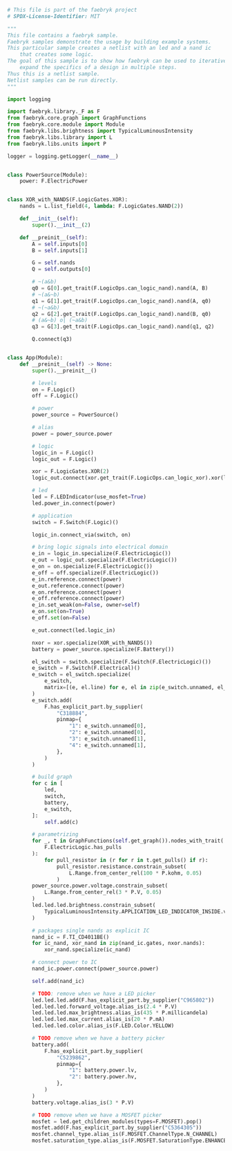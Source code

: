 
```python
# This file is part of the faebryk project
# SPDX-License-Identifier: MIT

"""
This file contains a faebryk sample.
Faebryk samples demonstrate the usage by building example systems.
This particular sample creates a netlist with an led and a nand ic
    that creates some logic.
The goal of this sample is to show how faebryk can be used to iteratively
    expand the specifics of a design in multiple steps.
Thus this is a netlist sample.
Netlist samples can be run directly.
"""

import logging

import faebryk.library._F as F
from faebryk.core.graph import GraphFunctions
from faebryk.core.module import Module
from faebryk.libs.brightness import TypicalLuminousIntensity
from faebryk.libs.library import L
from faebryk.libs.units import P

logger = logging.getLogger(__name__)


class PowerSource(Module):
    power: F.ElectricPower


class XOR_with_NANDS(F.LogicGates.XOR):
    nands = L.list_field(4, lambda: F.LogicGates.NAND(2))

    def __init__(self):
        super().__init__(2)

    def __preinit__(self):
        A = self.inputs[0]
        B = self.inputs[1]

        G = self.nands
        Q = self.outputs[0]

        # ~(a&b)
        q0 = G[0].get_trait(F.LogicOps.can_logic_nand).nand(A, B)
        # ~(a&~b)
        q1 = G[1].get_trait(F.LogicOps.can_logic_nand).nand(A, q0)
        # ~(~a&b)
        q2 = G[2].get_trait(F.LogicOps.can_logic_nand).nand(B, q0)
        # (a&~b) o| (~a&b)
        q3 = G[3].get_trait(F.LogicOps.can_logic_nand).nand(q1, q2)

        Q.connect(q3)


class App(Module):
    def __preinit__(self) -> None:
        super().__preinit__()

        # levels
        on = F.Logic()
        off = F.Logic()

        # power
        power_source = PowerSource()

        # alias
        power = power_source.power

        # logic
        logic_in = F.Logic()
        logic_out = F.Logic()

        xor = F.LogicGates.XOR(2)
        logic_out.connect(xor.get_trait(F.LogicOps.can_logic_xor).xor(logic_in, on))

        # led
        led = F.LEDIndicator(use_mosfet=True)
        led.power_in.connect(power)

        # application
        switch = F.Switch(F.Logic)()

        logic_in.connect_via(switch, on)

        # bring logic signals into electrical domain
        e_in = logic_in.specialize(F.ElectricLogic())
        e_out = logic_out.specialize(F.ElectricLogic())
        e_on = on.specialize(F.ElectricLogic())
        e_off = off.specialize(F.ElectricLogic())
        e_in.reference.connect(power)
        e_out.reference.connect(power)
        e_on.reference.connect(power)
        e_off.reference.connect(power)
        e_in.set_weak(on=False, owner=self)
        e_on.set(on=True)
        e_off.set(on=False)

        e_out.connect(led.logic_in)

        nxor = xor.specialize(XOR_with_NANDS())
        battery = power_source.specialize(F.Battery())

        el_switch = switch.specialize(F.Switch(F.ElectricLogic)())
        e_switch = F.Switch(F.Electrical)()
        e_switch = el_switch.specialize(
            e_switch,
            matrix=[(e, el.line) for e, el in zip(e_switch.unnamed, el_switch.unnamed)],
        )
        e_switch.add(
            F.has_explicit_part.by_supplier(
                "C318884",
                pinmap={
                    "1": e_switch.unnamed[0],
                    "2": e_switch.unnamed[0],
                    "3": e_switch.unnamed[1],
                    "4": e_switch.unnamed[1],
                },
            )
        )

        # build graph
        for c in [
            led,
            switch,
            battery,
            e_switch,
        ]:
            self.add(c)

        # parametrizing
        for _, t in GraphFunctions(self.get_graph()).nodes_with_trait(
            F.ElectricLogic.has_pulls
        ):
            for pull_resistor in (r for r in t.get_pulls() if r):
                pull_resistor.resistance.constrain_subset(
                    L.Range.from_center_rel(100 * P.kohm, 0.05)
                )
        power_source.power.voltage.constrain_subset(
            L.Range.from_center_rel(3 * P.V, 0.05)
        )
        led.led.led.brightness.constrain_subset(
            TypicalLuminousIntensity.APPLICATION_LED_INDICATOR_INSIDE.value
        )

        # packages single nands as explicit IC
        nand_ic = F.TI_CD4011BE()
        for ic_nand, xor_nand in zip(nand_ic.gates, nxor.nands):
            xor_nand.specialize(ic_nand)

        # connect power to IC
        nand_ic.power.connect(power_source.power)

        self.add(nand_ic)

        # TODO: remove when we have a LED picker
        led.led.led.add(F.has_explicit_part.by_supplier("C965802"))
        led.led.led.forward_voltage.alias_is(2.4 * P.V)
        led.led.led.max_brightness.alias_is(435 * P.millicandela)
        led.led.led.max_current.alias_is(20 * P.mA)
        led.led.led.color.alias_is(F.LED.Color.YELLOW)

        # TODO remove when we have a battery picker
        battery.add(
            F.has_explicit_part.by_supplier(
                "C5239862",
                pinmap={
                    "1": battery.power.lv,
                    "2": battery.power.hv,
                },
            )
        )
        battery.voltage.alias_is(3 * P.V)

        # TODO remove when we have a MOSFET picker
        mosfet = led.get_children_modules(types=F.MOSFET).pop()
        mosfet.add(F.has_explicit_part.by_supplier("C5364305"))
        mosfet.channel_type.alias_is(F.MOSFET.ChannelType.N_CHANNEL)
        mosfet.saturation_type.alias_is(F.MOSFET.SaturationType.ENHANCEMENT)

```
